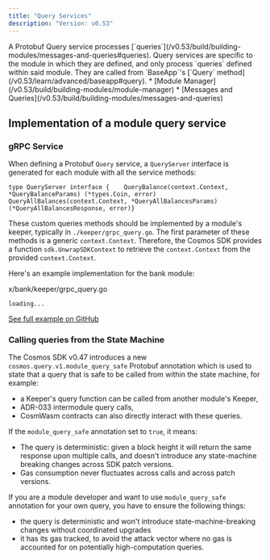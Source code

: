 ```yaml
---
title: "Query Services"
description: "Version: v0.53"
---
```


<Note>
  A Protobuf Query service processes [`queries`](/v0.53/build/building-modules/messages-and-queries#queries). Query services are specific to the module in which they are defined, and only process `queries` defined within said module. They are called from `BaseApp`'s [`Query` method](/v0.53/learn/advanced/baseapp#query).
</Note>

<Note>
  * [Module Manager](/v0.53/build/building-modules/module-manager)
  * [Messages and Queries](/v0.53/build/building-modules/messages-and-queries)
</Note>

## Implementation of a module query service[​](#implementation-of-a-module-query-service "Direct link to Implementation of a module query service")

### gRPC Service[​](#grpc-service "Direct link to gRPC Service")

When defining a Protobuf `Query` service, a `QueryServer` interface is generated for each module with all the service methods:

```
type QueryServer interface {    QueryBalance(context.Context, *QueryBalanceParams) (*types.Coin, error)    QueryAllBalances(context.Context, *QueryAllBalancesParams) (*QueryAllBalancesResponse, error)}
```

These custom queries methods should be implemented by a module's keeper, typically in `./keeper/grpc_query.go`. The first parameter of these methods is a generic `context.Context`. Therefore, the Cosmos SDK provides a function `sdk.UnwrapSDKContext` to retrieve the `context.Context` from the provided `context.Context`.

Here's an example implementation for the bank module:

x/bank/keeper/grpc\_query.go

```
loading...
```

[See full example on GitHub](https://github.com/cosmos/cosmos-sdk/blob/v0.50.0-alpha.0/x/bank/keeper/grpc_query.go)

### Calling queries from the State Machine[​](#calling-queries-from-the-state-machine "Direct link to Calling queries from the State Machine")

The Cosmos SDK v0.47 introduces a new `cosmos.query.v1.module_query_safe` Protobuf annotation which is used to state that a query that is safe to be called from within the state machine, for example:

* a Keeper's query function can be called from another module's Keeper,
* ADR-033 intermodule query calls,
* CosmWasm contracts can also directly interact with these queries.

If the `module_query_safe` annotation set to `true`, it means:

* The query is deterministic: given a block height it will return the same response upon multiple calls, and doesn't introduce any state-machine breaking changes across SDK patch versions.
* Gas consumption never fluctuates across calls and across patch versions.

If you are a module developer and want to use `module_query_safe` annotation for your own query, you have to ensure the following things:

* the query is deterministic and won't introduce state-machine-breaking changes without coordinated upgrades
* it has its gas tracked, to avoid the attack vector where no gas is accounted for on potentially high-computation queries.
